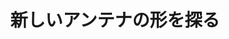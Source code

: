 ﻿---
title: "新しいアンテナの形を探る"
category: "工学院"
vol: 11
interviewee: "後藤・安藤 "
url: ""
tags: ["電波","安藤","アンテナ"]
pdf: "11-4.pdf"
career: ""
preface: "我々が電波の存在を知りそれを利用するようになってから、まだ百年程しか経っていない。しかしこの百年の間に電波は様々な方面で高度な使い方をされるようになってきた。その電波を送り出したり受け取ったりするのがアンテナの役割である。今回は、このアンテナを平面化する研究をしておられる後藤・安藤を訪れ、後藤尚久教授にお話をうかがった。"
---

